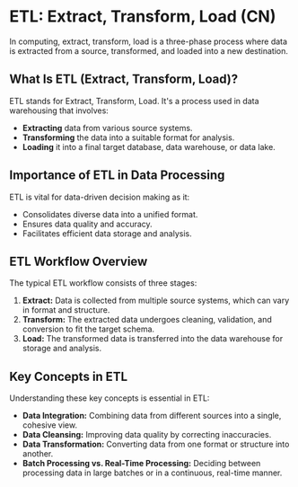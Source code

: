 # ETL: Extract, Transform, Load (CN)

In computing, extract, transform, load is a three-phase process where data is extracted from a source, transformed, and loaded into a new destination.

## What Is ETL (Extract, Transform, Load)?

ETL stands for Extract, Transform, Load. It's a process used in data warehousing that involves:

- **Extracting** data from various source systems.
- **Transforming** the data into a suitable format for analysis.
- **Loading** it into a final target database, data warehouse, or data lake.

## Importance of ETL in Data Processing

ETL is vital for data-driven decision making as it:

- Consolidates diverse data into a unified format.
- Ensures data quality and accuracy.
- Facilitates efficient data storage and analysis.

## ETL Workflow Overview

The typical ETL workflow consists of three stages:

1. **Extract:** Data is collected from multiple source systems, which can vary in format and structure.
2. **Transform:** The extracted data undergoes cleaning, validation, and conversion to fit the target schema.
3. **Load:** The transformed data is transferred into the data warehouse for storage and analysis.

## Key Concepts in ETL

Understanding these key concepts is essential in ETL:

- **Data Integration:** Combining data from different sources into a single, cohesive view.
- **Data Cleansing:** Improving data quality by correcting inaccuracies.
- **Data Transformation:** Converting data from one format or structure into another.
- **Batch Processing vs. Real-Time Processing:** Deciding between processing data in large batches or in a continuous, real-time manner.
